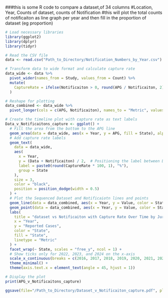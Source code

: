 ###this is some R code to compare a dataset,of 34 columns
#Location, Year, Counts of dataset, counts of Notification
#this will plot the total counts of notificaiton as line graph per year and then fill in the proportion of dataset (eg proportion) 

```r

# Load necessary libraries
library(ggplot2)
library(dplyr)
library(tidyr) 

# Read the CSV file
data <- read.csv("Path_to_Directory/Notification_Numbers_by_Year.csv") 

# Transform data to wide format and calculate capture rate
data_wide <- data %>%
  pivot_wider(names_from = Study, values_from = Count) %>%
  mutate(
    CaptureRate = ifelse(Notificaiton > 0, round(APG / Notificaiton, 2), NA)
  )

# Reshape for plotting
data_combined <- data_wide %>%
  pivot_longer(cols = c(APG, Notificaiton), names_to = "Metric", values_to = "Value")

# Create the timeline plot with capture rate as text labels
Data_v_Notificaitons_capture <- ggplot() +
  # Fill the area from the bottom to the APG line
  geom_area(data = data_wide, aes(x = Year, y = APG, fill = State), alpha = 0.3) +
  # Add capture rate labels
  geom_text(
    data = data_wide,
    aes(
      x = Year,
      y = (Data + Notificaiton) / 2,  # Positioning the label between Dataset and Notificaiton
      label = paste0(round(CaptureRate * 100, 1), "%"),
      group = State
    ),
    size = 3,
    color = "black",
    position = position_dodge(width = 0.5)
  ) +
  # Plot the Sequenced Dataset and Notificaiotn lines and points
  geom_line(data = data_combined, aes(x = Year, y = Value, color = State, linetype = Metric), size = 1) +
  geom_point(data = data_combined, aes(x = Year, y = Value, color = State), size = 2) +
  labs(
    title = "dataset vs Notificaiton with Capture Rate Over Time by Jurisdiction",
    x = "Year",
    y = "Reported Cases",
    color = "State",
    fill = "State",
    linetype = "Metric"
  ) +
  facet_wrap(~ State, scales = "free_y", ncol = 1) +
  # Show ticks only for 2022, 2023, and 2024 on the x-axis
  scale_x_continuous(breaks = c(2016, 2017, 2018, 2019, 2020, 2021, 2022, 2023, 2024)) +
  theme_minimal() +
  theme(axis.text.x = element_text(angle = 45, hjust = 1))

# Display the plot
print(APG_v_Notificaitons_capture)

ggsave(file="/Path_to_Directory/Dataset_v_Notificaiton_capture.pdf", plot=APG_v_Notificaitons_capture, width=12, height=9)

```
